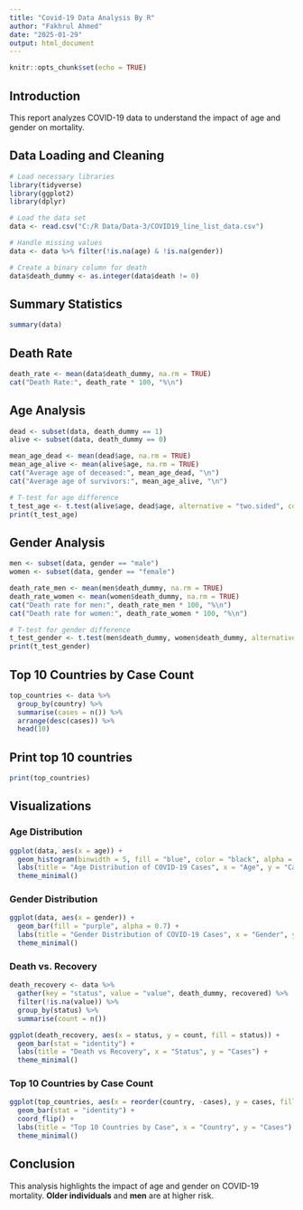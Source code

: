 ---
title: "Covid-19 Data Analysis By R"
author: "Fakhrul Ahmed"
date: "2025-01-29"
output: html_document
---

```{r setup, include=FALSE}
knitr::opts_chunk$set(echo = TRUE)
```

## Introduction

This report analyzes COVID-19 data to understand the impact of age and gender on mortality.

## Data Loading and Cleaning
```{r}
# Load necessary libraries
library(tidyverse)
library(ggplot2)
library(dplyr)

# Load the data set
data <- read.csv("C:/R Data/Data-3/COVID19_line_list_data.csv")

# Handle missing values
data <- data %>% filter(!is.na(age) & !is.na(gender))

# Create a binary column for death
data$death_dummy <- as.integer(data$death != 0)
```

## Summary Statistics
```{r}
summary(data)
```

## Death Rate
```{r}
death_rate <- mean(data$death_dummy, na.rm = TRUE)
cat("Death Rate:", death_rate * 100, "%\n")
```

## Age Analysis
```{r}
dead <- subset(data, death_dummy == 1)
alive <- subset(data, death_dummy == 0)

mean_age_dead <- mean(dead$age, na.rm = TRUE)
mean_age_alive <- mean(alive$age, na.rm = TRUE)
cat("Average age of deceased:", mean_age_dead, "\n")
cat("Average age of survivors:", mean_age_alive, "\n")

# T-test for age difference
t_test_age <- t.test(alive$age, dead$age, alternative = "two.sided", conf.level = 0.95)
print(t_test_age)
```

## Gender Analysis
```{r}
men <- subset(data, gender == "male")
women <- subset(data, gender == "female")

death_rate_men <- mean(men$death_dummy, na.rm = TRUE)
death_rate_women <- mean(women$death_dummy, na.rm = TRUE)
cat("Death rate for men:", death_rate_men * 100, "%\n")
cat("Death rate for women:", death_rate_women * 100, "%\n")

# T-test for gender difference
t_test_gender <- t.test(men$death_dummy, women$death_dummy, alternative = "two.sided", conf.level = 0.95)
print(t_test_gender)
```

## Top 10 Countries by Case Count
```{r}
top_countries <- data %>%
  group_by(country) %>%
  summarise(cases = n()) %>%
  arrange(desc(cases)) %>%
  head(10)
```

## Print top 10 countries
```{r}
print(top_countries)
```

## Visualizations
### Age Distribution
```{r}
ggplot(data, aes(x = age)) +
  geom_histogram(binwidth = 5, fill = "blue", color = "black", alpha = 0.7) +
  labs(title = "Age Distribution of COVID-19 Cases", x = "Age", y = "Cases") +
  theme_minimal()
```

### Gender Distribution
```{r}
ggplot(data, aes(x = gender)) +
  geom_bar(fill = "purple", alpha = 0.7) +
  labs(title = "Gender Distribution of COVID-19 Cases", x = "Gender", y = "Cases") +
  theme_minimal()
```

### Death vs. Recovery
```{r}
death_recovery <- data %>%
  gather(key = "status", value = "value", death_dummy, recovered) %>%
  filter(!is.na(value)) %>%
  group_by(status) %>%
  summarise(count = n())

ggplot(death_recovery, aes(x = status, y = count, fill = status)) +
  geom_bar(stat = "identity") +
  labs(title = "Death vs Recovery", x = "Status", y = "Cases") +
  theme_minimal()
```

### Top 10 Countries by Case Count
```{r}
ggplot(top_countries, aes(x = reorder(country, -cases), y = cases, fill = country)) +
  geom_bar(stat = "identity") +
  coord_flip() +
  labs(title = "Top 10 Countries by Case", x = "Country", y = "Cases") +
  theme_minimal()
```

## Conclusion
This analysis highlights the impact of age and gender on COVID-19 mortality. **Older individuals** and **men** are at higher risk.

